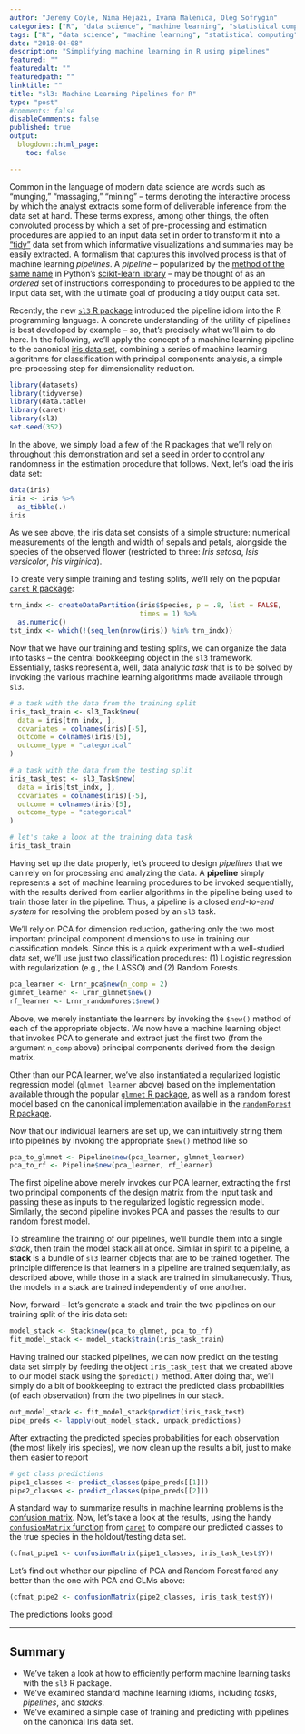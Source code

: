 ```yaml
---
author: "Jeremy Coyle, Nima Hejazi, Ivana Malenica, Oleg Sofrygin"
categories: ["R", "data science", "machine learning", "statistical computing"]
tags: ["R", "data science", "machine learning", "statistical computing"]
date: "2018-04-08"
description: "Simplifying machine learning in R using pipelines"
featured: ""
featuredalt: ""
featuredpath: ""
linktitle: ""
title: "sl3: Machine Learning Pipelines for R"
type: "post"
#comments: false
disableComments: false
published: true
output:
  blogdown::html_page:
    toc: false

---
```


Common in the language of modern data science are words such as "munging,"
"massaging," "mining" -- terms denoting the interactive process by which the
analyst extracts some form of deliverable inference from the data set at hand.
These terms express, among other things, the often convoluted process by which a
set of pre-processing and estimation procedures are applied to an input data set
in order to transform it into a
["tidy"](http://vita.had.co.nz/papers/tidy-data.html) data set from which
informative visualizations and summaries may be easily extracted. A formalism
that captures this involved process is that of machine learning _pipelines_. A
_pipeline_ -- popularized by the [method of the same
name](http://scikit-learn.org/stable/modules/generated/sklearn.pipeline.Pipeline.html)
in Python's [scikit-learn library](http://scikit-learn.org/stable/index.html) --
may be thought of as an _ordered_ set of instructions corresponding to
procedures to be applied to the input data set, with the ultimate goal of
producing a tidy output data set.

Recently, the new [`sl3` R package](https://github.com/tlverse/sl3) introduced
the pipeline idiom into the R programming language. A concrete understanding of
the utility of pipelines is best developed by example -- so, that's precisely
what we'll aim to do here. In the following, we'll apply the concept of a
machine learning pipeline to the canonical [iris data
set](https://en.wikipedia.org/wiki/Iris_flower_data_set), combining a series
of machine learning algorithms for classification with principal components
analysis, a simple pre-processing step for dimensionality reduction.

```r
library(datasets)
library(tidyverse)
library(data.table)
library(caret)
library(sl3)
set.seed(352)
```

In the above, we simply load a few of the R packages that we'll rely on
throughout this demonstration and set a seed in order to control any randomness
in the estimation procedure that follows. Next, let's load the iris data set:

```r
data(iris)
iris <- iris %>%
  as_tibble(.)
iris
```

As we see above, the iris data set consists of a simple structure: numerical
measurements of the length and width of sepals and petals, alongside the species
of the observed flower (restricted to three: _Iris setosa_, _Isis versicolor_,
_Iris virginica_).

To create very simple training and testing splits, we'll rely on the popular
[`caret` R package](https://topepo.github.io/caret/):

```r
trn_indx <- createDataPartition(iris$Species, p = .8, list = FALSE,
                                times = 1) %>%
  as.numeric()
tst_indx <- which(!(seq_len(nrow(iris)) %in% trn_indx))
```

Now that we have our training and testing splits, we can organize the data into
tasks -- the central bookkeeping object in the `sl3` framework. Essentially,
tasks represent a, well, data analytic _task_ that is to be solved by invoking
the various machine learning algorithms made available through `sl3`.

```r
# a task with the data from the training split
iris_task_train <- sl3_Task$new(
  data = iris[trn_indx, ],
  covariates = colnames(iris)[-5],
  outcome = colnames(iris)[5],
  outcome_type = "categorical"
)

# a task with the data from the testing split
iris_task_test <- sl3_Task$new(
  data = iris[tst_indx, ],
  covariates = colnames(iris)[-5],
  outcome = colnames(iris)[5],
  outcome_type = "categorical"
)

# let's take a look at the training data task
iris_task_train
```

Having set up the data properly, let's proceed to design _pipelines_ that we can
rely on for processing and analyzing the data. A __pipeline__ simply represents
a set of machine learning procedures to be invoked sequentially, with the
results derived from earlier algorithms in the pipeline being used to train
those later in the pipeline. Thus, a pipeline is a closed _end-to-end system_
for resolving the problem posed by an `sl3` task.

We'll rely on PCA for dimension reduction, gathering only the two most important
principal component dimensions to use in training our classification models.
Since this is a quick experiment with a well-studied data set, we'll use just
two classification procedures: (1) Logistic regression with regularization
(e.g., the LASSO) and (2) Random Forests.

```r
pca_learner <- Lrnr_pca$new(n_comp = 2)
glmnet_learner <- Lrnr_glmnet$new()
rf_learner <- Lrnr_randomForest$new()
```

Above, we merely instantiate the learners by invoking the `$new()` method of
each of the appropriate objects. We now have a machine learning object that
invokes PCA to generate and extract just the first two (from the argument
`n_comp` above) principal components derived from the design matrix.

Other than our PCA learner, we've also instantiated a regularized logistic
regression model (`glmnet_learner` above) based on the implementation available
through the popular [`glmnet` R
package](https://cran.r-project.org/package=glmnet), as well as a random forest
model based on the canonical implementation available in the
[`randomForest` R package](https://cran.r-project.org/package=randomForest).

Now that our individual learners are set up, we can intuitively string them into
pipelines by invoking the appropriate `$new()` method like so

```r
pca_to_glmnet <- Pipeline$new(pca_learner, glmnet_learner)
pca_to_rf <- Pipeline$new(pca_learner, rf_learner)
```

The first pipeline above merely invokes our PCA learner, extracting the first
two principal components of the design matrix from the input task and passing
these as inputs to the regularized logistic regression model. Similarly, the
second pipeline invokes PCA and passes the results to our random forest model.

To streamline the training of our pipelines, we'll bundle them into a single
_stack_, then train the model stack all at once. Similar in spirit to a
pipeline, a __stack__ is a bundle of `sl3` learner objects that are to be
trained together. The principle difference is that learners in a pipeline are
trained sequentially, as described above, while those in a stack are trained in
simultaneously. Thus, the models in a stack are trained independently of one
another.

Now, forward -- let's generate a stack and train the two pipelines on our
training split of the iris data set:

```r
model_stack <- Stack$new(pca_to_glmnet, pca_to_rf)
fit_model_stack <- model_stack$train(iris_task_train)
```

Having trained our stacked pipelines, we can now predict on the testing data set
simply by feeding the object `iris_task_test` that we created above to our model
stack using the `$predict()` method. After doing that, we'll simply do a bit of
bookkeeping to extract the predicted class probabilities (of each observation)
from the two pipelines in our stack.

```r
out_model_stack <- fit_model_stack$predict(iris_task_test)
pipe_preds <- lapply(out_model_stack, unpack_predictions)
```

After extracting the predicted species probabilities for each observation (the
most likely iris species), we now clean up the results a bit, just to make them
easier to report

```r
# get class predictions
pipe1_classes <- predict_classes(pipe_preds[[1]])
pipe2_classes <- predict_classes(pipe_preds[[2]])
```

A standard way to summarize results in machine learning problems is the
[confusion
matrix](http://scikit-learn.org/stable/modules/generated/sklearn.metrics.confusion_matrix.html).
Now, let's take a look at the results, using the handy
[`confusionMatrix`
function](https://rdrr.io/cran/caret/man/confusionMatrix.html) from
[`caret`](https://topepo.github.io/caret/index.html) to compare our predicted
classes to the true species in the holdout/testing data set.

```r
(cfmat_pipe1 <- confusionMatrix(pipe1_classes, iris_task_test$Y))
```

Let's find out whether our pipeline of PCA and Random Forest fared any better
than the one with PCA and GLMs above:

```r
(cfmat_pipe2 <- confusionMatrix(pipe2_classes, iris_task_test$Y))
```

The predictions looks good!

---

## Summary

* We've taken a look at how to efficiently perform machine learning tasks with
  the `sl3` R package.
* We've examined standard machine learning idioms, including _tasks_,
  _pipelines_, and _stacks_.
* We've examined a simple case of training and predicting with pipelines on the
  canonical Iris data set.

